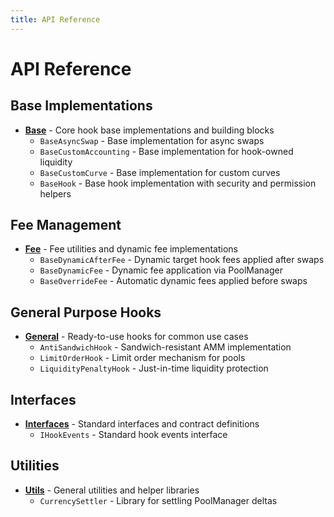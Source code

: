 ```yaml
---
title: API Reference
---
```


# API Reference

## Base Implementations

- **[Base](./api/base)** - Core hook base implementations and building blocks
  - `BaseAsyncSwap` - Base implementation for async swaps
  - `BaseCustomAccounting` - Base implementation for hook-owned liquidity
  - `BaseCustomCurve` - Base implementation for custom curves
  - `BaseHook` - Base hook implementation with security and permission helpers

## Fee Management

- **[Fee](./api/fee)** - Fee utilities and dynamic fee implementations
  - `BaseDynamicAfterFee` - Dynamic target hook fees applied after swaps
  - `BaseDynamicFee` - Dynamic fee application via PoolManager
  - `BaseOverrideFee` - Automatic dynamic fees applied before swaps

## General Purpose Hooks

- **[General](./api/general)** - Ready-to-use hooks for common use cases
  - `AntiSandwichHook` - Sandwich-resistant AMM implementation
  - `LimitOrderHook` - Limit order mechanism for pools
  - `LiquidityPenaltyHook` - Just-in-time liquidity protection

## Interfaces

- **[Interfaces](./api/interfaces)** - Standard interfaces and contract definitions
  - `IHookEvents` - Standard hook events interface

## Utilities

- **[Utils](./api/utils)** - General utilities and helper libraries
  - `CurrencySettler` - Library for settling PoolManager deltas
